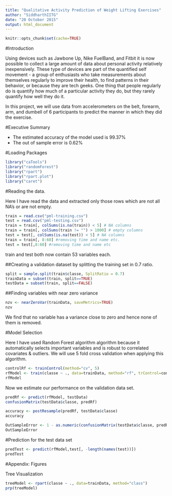 ```yaml
---
title: "Qualitative Activity Prediction of Weight Lifting Exercises"
author: "SiddharthIITG"
date: "20 October 2015"
output: html_document
---
```

```r
knitr::opts_chunk$set(cache=TRUE)
```

#Introduction

Using devices such as Jawbone Up, Nike FuelBand, and Fitbit it is now possible to collect a large amount of data about personal activity relatively inexpensively. These type of devices are part of the quantified self movement - a group of enthusiasts who take measurements about themselves regularly to improve their health, to find patterns in their behavior, or because they are tech geeks. One thing that people regularly do is quantify how much of a particular activity they do, but they rarely quantify how well they do it.

In this project, we will use data from accelerometers on the belt, forearm, arm, and dumbell of 6 participants to predict the manner in which they did the exercise.

#Executive Summary

- The estimated accuracy of the model used is 99.37%
- The out of sample error is 0.62%

#Loading Packages

```r
library("caTools")
library("randomForest")
library("rpart")
library("rpart.plot")
library("caret")
```

#Reading the data.

Here I have read the data and extracted only those rows which are not all NA's or are not empty.

```r
train = read.csv("pml-training.csv")
test = read.csv("pml-testing.csv")
train = train[, colSums(is.na(train)) < 5] # NA columns 
train = train[, colSums(train != "") > 1000] # empty columns
test = test[, colSums(is.na(test)) < 5] # NA columns
train = train[, 8:60] #removing time and name etc.
test = test[,8:60] #removing time and name etc
```

train and test both now contain 53 variables each. 

##Creating a validation dataset by splitting the training set in 0.7 ratio.

```r
split = sample.split(train$classe, SplitRatio = 0.7)
trainData = subset(train, split==TRUE)
testData = subset(train, split==FALSE)
```

##Finding variables with near zero variance 

```r
nzv <- nearZeroVar(trainData, saveMetrics=TRUE)
nzv
```

We find that no variable has a variance close to zero and hence none of them is removed.

#Model Selection

Here I have used Random Forest algorithm algorithm because it automatically selects important variables and is robust to correlated covariates & outliers. We will use 5 fold cross validation when applying this algorithm.  

```r
controlRf <- trainControl(method="cv", 5)
rfModel <- train(classe ~ ., data=trainData, method="rf", trControl=controlRf, ntree=200)
rfModel
```
Now we estimate our performance on the validation data set. 
```r
predRf <- predict(rfModel, testData)
confusionMatrix(testData$classe, predRf)
```

```r
accuracy <- postResample(predRf, testData$classe)
accuracy
```

```r
OutSampleError <- 1 - as.numeric(confusionMatrix(testData$classe, predRf)$overall[1])
OutSampleError
```

#Prediction for the test data set

```r
predTest <- predict(rfModel,test[, -length(names(test))])
predTest
```

#Appendix: Figures

Tree Visualization

```r
treeModel <- rpart(classe ~ ., data=trainData, method="class")
prp(treeModel) 
```